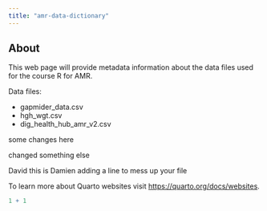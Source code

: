 ```yaml
---
title: "amr-data-dictionary"
---
```


## About

This web page will provide metadata information about the data files used for the course R for AMR.

Data files:

-   gapmider_data.csv
-   hgh_wgt.csv
-   dig_health_hub_amr_v2.csv

some changes here

changed something else

David this is Damien adding a line to mess up your file

To learn more about Quarto websites visit <https://quarto.org/docs/websites>.

```r
1 + 1
```
